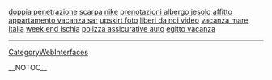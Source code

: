 <a href= http://doppia-penetrazione.my-blogs.cn >doppia penetrazione</a>   <a href= http://scarpa-nike.fstblog.cn >scarpa nike</a>   <a href= http://prenotazioni-albergo-jesolo.fast-blog.cn >prenotazioni albergo jesolo</a>   <a href= http://affitto-appartamento-vacanza-sar.fast-blog.cn >affitto appartamento vacanza sar</a>   <a href= http://upskirt-foto.my-blogs.cn >upskirt foto</a>   <a href= http://liberi-da-noi-video.you-blog.cn >liberi da noi video</a>   <a href= http://vacanza-mare-italia.fst-blog.cn >vacanza mare italia</a>   <a href= http://week-end-ischia.my-blogs.cn >week end ischia</a>   <a href= http://polizza-assicurative-auto.you-blog.cn >polizza assicurative auto</a>   <a href= http://egitto-vacanza.you-blog.cn >egitto vacanza</a>
----
[[CategoryWebInterfaces]]

__NOTOC__